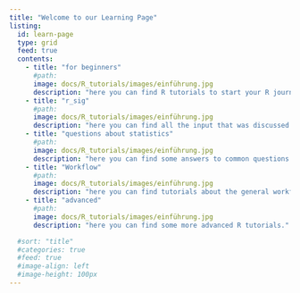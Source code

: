 ```yaml
---
title: "Welcome to our Learning Page"
listing:
  id: learn-page
  type: grid
  feed: true
  contents:
    - title: "for beginners"
      #path:
      image: docs/R_tutorials/images/einführung.jpg
      description: "here you can find R tutorials to start your R journey."
    - title: "r_sig"
      #path:
      image: docs/R_tutorials/images/einführung.jpg
      description: "here you can find all the input that was discussed in R-SIG."
    - title: "questions about statistics"
      #path:
      image: docs/R_tutorials/images/einführung.jpg
      description: "here you can find some answers to common questions about statistics or our r-packages." 
    - title: "Workflow"
      #path:
      image: docs/R_tutorials/images/einführung.jpg
      description: "here you can find tutorials about the general workflow when working with RStudio or Github."
    - title: "advanced"
      #path:
      image: docs/R_tutorials/images/einführung.jpg
      description: "here you can find some more advanced R tutorials."

  #sort: "title" 
  #categories: true
  #feed: true
  #image-align: left
  #image-height: 100px
---
```


:::{learn-page}
:::


